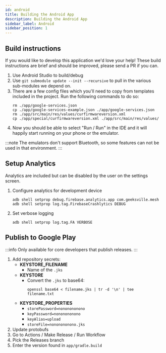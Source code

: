 ```yaml
---
id: android
title: Building the Android App
description: Building the Android App
sidebar_label: Android
sidebar_position: 1
---
```


## Build instructions

If you would like to develop this application we'd love your help! These build instructions are brief and should be improved, please send a PR if you can.

1. Use Android Studio to build/debug
2. Use `git submodule update --init --recursive` to pull in the various sub-modules we depend on.
3. There are a few config files which you'll need to copy from templates included in the project. Run the following commands to do so:
   ```shell
   rm ./app/google-services.json
   cp ./app/google-services-example.json ./app/google-services.json
   rm ./app/src/main/res/values/curfirmwareversion.xml
   cp ./app/special/curfirmwareversion.xml ./app/src/main/res/values/
   ```
4. Now you should be able to select "Run / Run" in the IDE and it will happily start running on your phone or the emulator.

:::note
The emulators don't support Bluetooth, so some features can not be used in that environment.
:::

## Setup Analytics

Analytics are included but can be disabled by the user on the settings screen.

1. Configure analytics for development device

   ```shell
   adb shell setprop debug.firebase.analytics.app com.geeksville.mesh
   adb shell setprop log.tag.FirebaseCrashlytics DEBUG
   ```

2. Set verbose logging

   ```shell
   adb shell setprop log.tag.FA VERBOSE
   ```

## Publish to Google Play

:::info
Only available for core developers that publish releases.
:::

1. Add repository secrets:
   - **KEYSTORE_FILENAME**
     - Name of the `.jks`
   - **KEYSTORE**
     - Convert the `.jks` to base64:
       ```shell
       openssl base64 < filename.jks | tr -d '\n' | tee filename.txt
       ```
   - **KEYSTORE_PROPERTIES**
     - `storePassword=nononononono`
     - `keyPassword=nononononono`
     - `keyAlias=upload`
     - `storeFile=nononononono.jks`
2. Update protobufs
3. Go to Actions / Make Release / Run Workflow
4. Pick the Releases branch
5. Enter the version found in `app/gradle.build`
